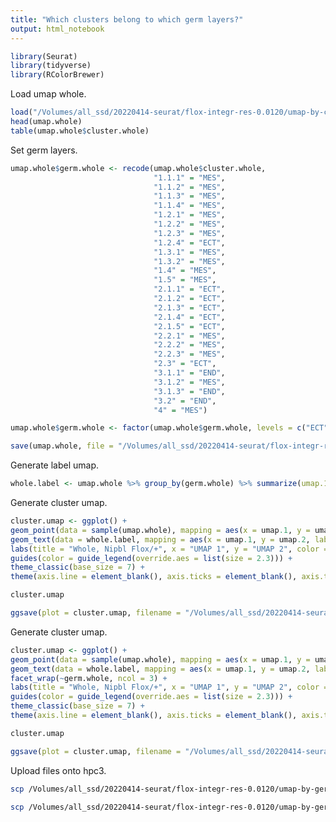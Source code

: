 ```yaml
---
title: "Which clusters belong to which germ layers?"
output: html_notebook
---
```


```r
library(Seurat)
library(tidyverse)
library(RColorBrewer)
```

Load umap whole.
```r
load("/Volumes/all_ssd/20220414-seurat/flox-integr-res-0.0120/umap-by-cluster-flox-integr-res-0.0120-26.Robj")
head(umap.whole)
table(umap.whole$cluster.whole)
```

Set germ layers.
```r
umap.whole$germ.whole <- recode(umap.whole$cluster.whole, 
                                "1.1.1" = "MES", 
                                "1.1.2" = "MES", 
                                "1.1.3" = "MES", 
                                "1.1.4" = "MES", 
                                "1.2.1" = "MES", 
                                "1.2.2" = "MES", 
                                "1.2.3" = "MES", 
                                "1.2.4" = "ECT", 
                                "1.3.1" = "MES", 
                                "1.3.2" = "MES", 
                                "1.4" = "MES", 
                                "1.5" = "MES", 
                                "2.1.1" = "ECT", 
                                "2.1.2" = "ECT", 
                                "2.1.3" = "ECT", 
                                "2.1.4" = "ECT", 
                                "2.1.5" = "ECT", 
                                "2.2.1" = "MES", 
                                "2.2.2" = "MES", 
                                "2.2.3" = "MES", 
                                "2.3" = "ECT", 
                                "3.1.1" = "END", 
                                "3.1.2" = "MES", 
                                "3.1.3" = "END", 
                                "3.2" = "END", 
                                "4" = "MES")

umap.whole$germ.whole <- factor(umap.whole$germ.whole, levels = c("ECT", "MES", "END"))
```

```r
save(umap.whole, file = "/Volumes/all_ssd/20220414-seurat/flox-integr-res-0.0120/umap-by-germ-layer-flox-integr-res-0.0120-26.Robj")
```

Generate label umap.
```r
whole.label <- umap.whole %>% group_by(germ.whole) %>% summarize(umap.1 = median(umap.1), umap.2 = median(umap.2))
```

Generate cluster umap.
```r
cluster.umap <- ggplot() +
geom_point(data = sample(umap.whole), mapping = aes(x = umap.1, y = umap.2, color = germ.whole), shape = 20, stroke = 0, size = 0.5) +
geom_text(data = whole.label, mapping = aes(x = umap.1, y = umap.2, label = germ.whole), size = 2.3) +
labs(title = "Whole, Nipbl Flox/+", x = "UMAP 1", y = "UMAP 2", color = "Germ\nLayer") +
guides(color = guide_legend(override.aes = list(size = 2.3))) +
theme_classic(base_size = 7) +
theme(axis.line = element_blank(), axis.ticks = element_blank(), axis.text = element_blank(), plot.title = element_text(hjust = 0.5, size = 7), legend.key.size = unit(7, "pt"))

cluster.umap
```

```r
ggsave(plot = cluster.umap, filename = "/Volumes/all_ssd/20220414-seurat/flox-integr-res-0.0120/umap-by-germ-layer-flox-integr-res-0.0120-26.png", device = "png", width = 3.5, height = 2.25, units = "in")
```

Generate cluster umap.
```r
cluster.umap <- ggplot() +
geom_point(data = sample(umap.whole), mapping = aes(x = umap.1, y = umap.2, color = germ.whole), shape = 20, stroke = 0, size = 0.5) +
geom_text(data = whole.label, mapping = aes(x = umap.1, y = umap.2, label = germ.whole), size = 2.3) +
facet_wrap(~germ.whole, ncol = 3) +
labs(title = "Whole, Nipbl Flox/+", x = "UMAP 1", y = "UMAP 2", color = "Germ\nLayer") +
guides(color = guide_legend(override.aes = list(size = 2.3))) +
theme_classic(base_size = 7) +
theme(axis.line = element_blank(), axis.ticks = element_blank(), axis.text = element_blank(), plot.title = element_text(hjust = 0.5, size = 7), legend.key.size = unit(7, "pt"), strip.background = element_blank())

cluster.umap
```

```r
ggsave(plot = cluster.umap, filename = "/Volumes/all_ssd/20220414-seurat/flox-integr-res-0.0120/umap-facet-germ-flox-integr-res-0.0120-26.png", device = "png", width = 6.5, height = 2.25, units = "in")
```

Upload files onto hpc3.
```bash
scp /Volumes/all_ssd/20220414-seurat/flox-integr-res-0.0120/umap-by-germ-layer-flox-integr-res-0.0120-26.png schea2@hpc3.rcic.uci.edu:/share/crsp/lab/alcalof/schea2/20220414-seurat/flox-integr-res-0.0120

scp /Volumes/all_ssd/20220414-seurat/flox-integr-res-0.0120/umap-by-germ-layer-flox-integr-res-0.0120-26.Robj schea2@hpc3.rcic.uci.edu:/share/crsp/lab/alcalof/schea2/20220414-seurat/flox-integr-res-0.0120

```

